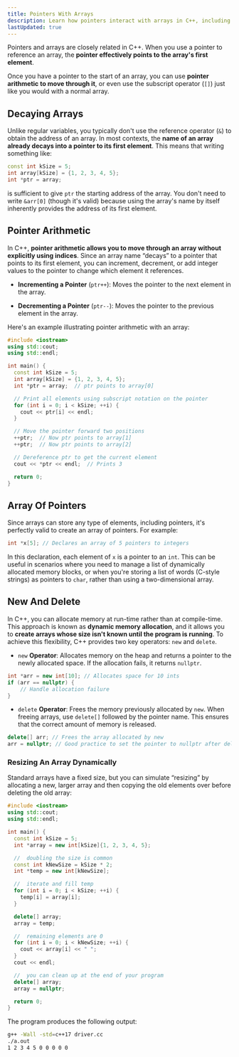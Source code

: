 ```yaml
---
title: Pointers With Arrays
description: Learn how pointers interact with arrays in C++, including how arrays decay into pointers, using pointer arithmetic, and iterating through arrays more flexibly and efficiently.
lastUpdated: true
---
```



Pointers and arrays are closely related in C++. 
When you use a pointer to reference an array, the 
**pointer effectively points to the array's first element**.

Once you have a pointer to the start of an array, you can 
use **pointer arithmetic to move through it**, or even use the 
subscript operator (`[]`) just like you would with a normal 
array.

## Decaying Arrays

Unlike regular variables, you typically don't use the reference
operator (`&`) to obtain the address of an array. In most contexts, 
the **name of an array already decays into a pointer to its first 
element**. This means that writing something like:

```cpp showLineNumbers=false
const int kSize = 5;
int array[kSize] = {1, 2, 3, 4, 5};
int *ptr = array;
```

is sufficient to give `ptr` the starting address of the array. You 
don't need to write `&arr[0]` (though it's valid) because using the 
array's name by itself inherently provides the address of its first element.

## Pointer Arithmetic

In C++, **pointer arithmetic allows you to move through an array without 
explicitly using indices**. Since an array name “decays” to a pointer 
that points to its first element, you can increment, decrement, or 
add integer values to the pointer to change which element it references.

- **Incrementing a Pointer** (`ptr++`): Moves the pointer to the next element in the array.

- **Decrementing a Pointer** (`ptr--`): Moves the pointer to the previous element in the array.

Here's an example illustrating pointer arithmetic with an array:

```cpp title="driver.cc"
#include <iostream>
using std::cout;
using std::endl;

int main() {
  const int kSize = 5;
  int array[kSize] = {1, 2, 3, 4, 5};
  int *ptr = array;  // ptr points to array[0]

  // Print all elements using subscript notation on the pointer
  for (int i = 0; i < kSize; ++i) {
    cout << ptr[i] << endl;
  }

  // Move the pointer forward two positions
  ++ptr;  // Now ptr points to array[1]
  ++ptr;  // Now ptr points to array[2]

  // Dereference ptr to get the current element
  cout << *ptr << endl;  // Prints 3

  return 0;
}
```

## Array Of Pointers

Since arrays can store any type of elements, including pointers, 
it's perfectly valid to create an array of pointers. For example:

```cpp showLineNumbers=false
int *x[5]; // Declares an array of 5 pointers to integers
```

In this declaration, each element of `x` is a pointer to an `int`. 
This can be useful in scenarios where you need to manage a list 
of dynamically allocated memory blocks, or when you're storing a 
list of words (C-style strings) as pointers to `char`, rather than 
using a two-dimensional array.

## New And Delete

In C++, you can allocate memory at run-time rather than at compile-time. 
This approach is known as **dynamic memory allocation**, and it allows you 
to **create arrays whose size isn't known until the program is running**. 
To achieve this flexibility, C++ provides two key operators: `new` and `delete`.

- `new` **Operator**:
Allocates memory on the heap and returns a pointer to the newly allocated space. 
If the allocation fails, it returns `nullptr`.

```cpp showLineNumbers=false
int *arr = new int[10]; // Allocates space for 10 ints
if (arr == nullptr) {
    // Handle allocation failure
}
```

- `delete` **Operator**:
Frees the memory previously allocated by `new`. When freeing arrays, use `delete[]` 
followed by the pointer name. This ensures that the correct amount of memory is released.

```cpp showLineNumbers=false
delete[] arr; // Frees the array allocated by new
arr = nullptr; // Good practice to set the pointer to nullptr after deleting
```

### Resizing An Array Dynamically

Standard arrays have a fixed size, but you can simulate “resizing” by allocating a new, 
larger array and then copying the old elements over before deleting the old array:

```cpp title="driver.cc"
#include <iostream>
using std::cout;
using std::endl;

int main() {
  const int kSize = 5;
  int *array = new int[kSize]{1, 2, 3, 4, 5};

  //  doubling the size is common
  const int kNewSize = kSize * 2;
  int *temp = new int[kNewSize];

  //  iterate and fill temp
  for (int i = 0; i < kSize; ++i) {
    temp[i] = array[i];
  }

  delete[] array;
  array = temp;

  //  remaining elements are 0
  for (int i = 0; i < kNewSize; ++i) {
    cout << array[i] << " ";
  }
  cout << endl;

  //  you can clean up at the end of your program
  delete[] array;
  array = nullptr;

  return 0;
}
```

The program produces the following output:

```bash mark={1, 2}
g++ -Wall -std=c++17 driver.cc
./a.out
1 2 3 4 5 0 0 0 0 0
```
